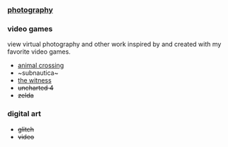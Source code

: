<section className="content">

### [photography](/photography)

### video games

view virtual photography and other work inspired by and created with my favorite video games.

- [animal crossing](/animal-crossing)
- ~subnautica~
- [the witness](/the-witness)
- ~~uncharted 4~~
- ~~zelda~~

### digital art

- ~~glitch~~
- ~~video~~

</section>
